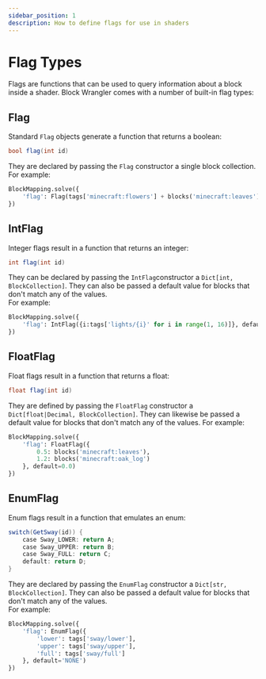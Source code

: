 ```yaml
---
sidebar_position: 1
description: How to define flags for use in shaders
---
```


# Flag Types

Flags are functions that can be used to query information about a block inside a shader.
Block Wrangler comes with a number of built-in flag types:

## Flag

Standard `Flag` objects generate a function that returns a boolean:

```glsl
bool flag(int id)
```

They are declared by passing the `Flag` constructor a single block collection.
For example:
```python
BlockMapping.solve({
	'flag': Flag(tags['minecraft:flowers'] + blocks('minecraft:leaves'))
})
```

## IntFlag

Integer flags result in a function that returns an integer:

```glsl
int flag(int id)
```

They can be declared by passing the `IntFlag`constructor a `Dict[int, BlockCollection]`. They can also be passed a default value for blocks that don't match any of the values.  
For example:
```python
BlockMapping.solve({
	'flag': IntFlag({i:tags['lights/{i}' for i in range(1, 16)]}, default=0)
})
```

## FloatFlag

Float flags result in a function that returns a float:
```glsl
float flag(int id)
```

They are defined by passing the `FloatFlag` constructor a `Dict[float|Decimal, BlockCollection]`. They can likewise be passed a default value for blocks that don't match any of the values.
For example:
```python
BlockMapping.solve({
	'flag': FloatFlag({
		0.5: blocks('minecraft:leaves'),
		1.2: blocks('minecraft:oak_log')
	}, default=0.0)
})
```


## EnumFlag

Enum flags result in a function that emulates an enum:
```glsl
switch(GetSway(id)) {
	case Sway_LOWER: return A;
	case Sway_UPPER: return B;
	case Sway_FULL: return C;
	default: return D;
}
```

They are declared by passing the `EnumFlag` constructor a `Dict[str, BlockCollection]`. They can also be passed a default value for blocks that don't match any of the values.  
For example:
```python
BlockMapping.solve({
	'flag': EnumFlag({
		'lower': tags['sway/lower'],
		'upper': tags['sway/upper'],
		'full': tags['sway/full']
	}, default='NONE')
})